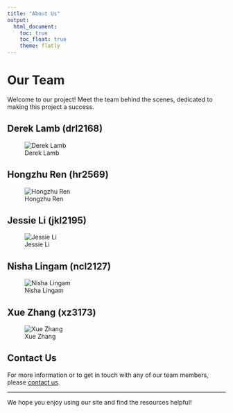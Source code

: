 ```yaml
---
title: "About Us"
output:
  html_document:
    toc: true
    toc_float: true
    theme: flatly
---
```


# Our Team

Welcome to our project! Meet the team behind the scenes, dedicated to making this project a success.

## Derek Lamb (drl2168)

![Derek Lamb]()

## Hongzhu Ren (hr2569)

![Hongzhu Ren]()

## Jessie Li (jkl2195) 

![Jessie Li]()

## Nisha Lingam (ncl2127) 

![Nisha Lingam]()

## Xue Zhang (xz3173)

![Xue Zhang]()


## Contact Us

For more information or to get in touch with any of our team members, please [contact us](contact.html).

---

We hope you enjoy using our site and find the resources helpful!